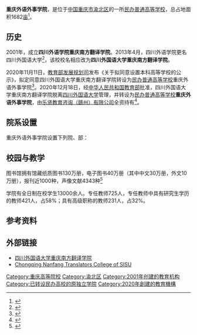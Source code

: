 {{University
|name=         重庆外语外事学院
|EnglishName= Chongqing Institute of    Foreign Studies
|established=  2001年
|city=         重庆市[[渝北区|渝北区]]
|country=      {{CHN}}
|image=
|motto=        厚德、博学、求是、致远
|type=         [[民办大学|民办普通高等学校]]
|secretary=    张艳
|president=    程明亮
|students=     13000
|faculty=      970
|province=      
|location      = [[重庆市|重庆市]]渝北区回兴街道
|postcode=     401120
|campus=        1682亩
|所属法人     = 乐贤教育咨询（赣州）有限公司
|website=      {{URL|http://www.tcsisu.com/}}
}}

'''重庆外语外事学院'''，是位于[[中国|中国]][[重庆市|重庆市]][[渝北区|渝北区]]的一所[[民办大学|民办普通高等学校]]，总占地面积1682[[亩|亩]]<ref>{{cite web |url=http://www.tcsisu.com/tcsisu/xygk/xueyuanjianjie.html |title=学校简介 |accessdate=2015-12-10 |publisher=川外重庆南方翻译学院 |archive-date=2015-09-20 |archive-url=https://web.archive.org/web/20150920012200/http://www.tcsisu.com/tcsisu/xygk/xueyuanjianjie.html |dead-url=no }}</ref>。

== 历史 ==
2001年，成立'''四川外语学院重庆南方翻译学院'''。2013年4月，四川外语学院更名四川外国语大学<ref>{{cite web |url=http://cqcbepaper.cqnews.net/cqcb/html/2013-04/27/content_1633913.htm |title=四川外语学院更名为四川外国语大学 |date=2013-04-27 |accessdate=2015-12-10 |publisher=重庆晨报 |deadurl=yes |archiveurl=https://web.archive.org/web/20151211074442/http://cqcbepaper.cqnews.net/cqcb/html/2013-04/27/content_1633913.htm |archivedate=2015-12-11 }}</ref>，该校校名相应改为'''四川外国语大学重庆南方翻译学院'''。

2020年11月11日，[[教育部发展规划司|教育部发展规划司]]发布《关于拟同意设置本科高等学校的公示》，拟定同意四川外国语大学重庆南方翻译学院转设为[[民办大学|民办普通高等学校]]重庆外语外事学院<ref name="报道P1">{{cite news |author1=教育部发展规划司 |title=关于拟同意设置本科高等学校的公示 |url=http://www.moe.gov.cn/jyb_xxgk/s5743/s5745/A03/202011/t20201111_499414.html |accessdate=2020-10-09 |page= |work=中华人民共和国教育部政府门户网站 |location=北京 |language=zh-hans |archive-date=2020-12-21 |archive-url=https://web.archive.org/web/20201221004720/http://www.moe.gov.cn/jyb_xxgk/s5743/s5745/A03/202011/t20201111_499414.html |dead-url=no }}</ref>。2020年12月18日，经[[中华人民共和国教育部|中华人民共和国教育部]]批准，四川外国语大学重庆南方翻译学院脱离[[四川外国语大学|四川外国语大学]]管理，并转设为[[民办大学|民办普通高等学校]]'''重庆外语外事学院'''，由[[乐贤教育咨询（赣州）有限公司|乐贤教育咨询（赣州）有限公司]]全资持有<ref name="报道0104A">{{cite news |author1=教育部发展规划司 |title=教育部关于同意四川外国语大学重庆南方翻译学院转设为重庆外语外事学院的函（教发函〔2020〕118号） |url=http://www.moe.gov.cn/srcsite/A03/s181/202101/t20210108_509217.html |accessdate=2021-01-14 |page= |work=中华人民共和国教育部政府门户网站 |location=北京 |language=zh-hans |archive-date=2021-01-16 |archive-url=https://web.archive.org/web/20210116204251/http://www.moe.gov.cn/srcsite/A03/s181/202101/t20210108_509217.html |dead-url=no }}</ref>。

== 院系设置 ==
重庆外语外事学院设置下列院、部：
{{columns-list|2|
#英语学院
#东方语学院
#西方语学院
#国际商学院
#文学与新闻传播学院
#管理学院
#艺术学院
#音乐学院
#思想政治理论教研部
#体育部
#继续教育学院
}}

== 校园与教学 ==
图书馆拥有馆藏纸质图书130万册，电子图书40万册（其中中文30万册，外文10万册），报刊近1000种，声像文献4343种<ref>{{cite web |url=http://www.tcsisu.com/index.php?m=content&c=index&a=lists&catid=1926 |title=图书馆简介 |accessdate=2015-12-10 |publisher=重庆南方学院图书馆官网 |archive-date=2015-12-11 |archive-url=https://web.archive.org/web/20151211014258/http://www.tcsisu.com/index.php?m=content&c=index&a=lists&catid=1926 |dead-url=no }}</ref>

学院有全日制在校学生13000余人。专任教师725人，专任教师中具有研究生学历的教师421人，占58%；具有高级职称的教师231人，占32%。

== 参考资料 ==
{{reflist}}

== 外部链接 ==
*[http://www.tcsisu.com/ 四川外国语大学重庆南方翻译学院] {{Wayback|url=http://www.tcsisu.com/ |date=20151211010321 }}
*[http://www.tcsisu.com/tcsisu/gongzuozhouli1/english.html Chongqing Nanfang Translators College of SISU] {{Wayback|url=http://www.tcsisu.com/tcsisu/gongzuozhouli1/english.html |date=20151210223109 }}

{{重庆高等院校}}
{{独立学院}}
[[Category:重庆高等院校|Category:重庆高等院校]]
[[Category:渝北区|Category:渝北区]]
[[Category:2001年创建的教育机构|Category:2001年创建的教育机构]]
[[Category:已转设民办高校的原独立学院|Category:已转设民办高校的原独立学院]]
[[Category:2020年創建的教育機構|Category:2020年創建的教育機構]]